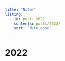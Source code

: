 ```yaml
---
title: "Notes"
listing:
  - id: posts_2022
    contents: posts/2022/
    sort: "date desc"
---
```


# 2022

:::{#posts_2022}
:::